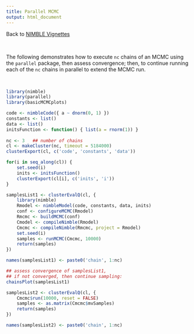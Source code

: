 ```yaml
---
title: Parallel MCMC
output: html_document
---
```


<!---
http://danielturek.github.io/public/parallelMCMC/parallelMCMC
-->

Back to [NIMBLE Vignettes](https://danielturek.github.io/public/nimble_vignettes.html)

\    

The following demonstrates how to execute `nc` chains of an MCMC using
the `parallel` package, then assess convergence; then, to continue
running each of the `nc` chains in parallel to extend the MCMC run.

\   


```r
library(nimble)
library(parallel)
library(basicMCMCplots)

code <- nimbleCode({ a ~ dnorm(0, 1) })
constants <- list()
data <- list()
initsFunction <- function() { list(a = rnorm(1)) }
    
nc <- 3   ## number of chains
cl <- makeCluster(nc, timeout = 5184000)
clusterExport(cl, c('code', 'constants', 'data'))

for(i in seq_along(cl)) {
    set.seed(i)
    inits <- initsFunction()
    clusterExport(cl[i], c('inits', 'i'))
}

samplesList1 <- clusterEvalQ(cl, {
    library(nimble)
    Rmodel <- nimbleModel(code, constants, data, inits)
    conf <- configureMCMC(Rmodel)
    Rmcmc <- buildMCMC(conf)
    Cmodel <- compileNimble(Rmodel)
    Cmcmc <- compileNimble(Rmcmc, project = Rmodel)
    set.seed(i)
    samples <- runMCMC(Cmcmc, 10000)
    return(samples)
})

names(samplesList1) <- paste0('chain', 1:nc)

## assess convergence of samplesList1,
## if not converged, then continue sampling:
chainsPlot(samplesList1)

samplesList2 <- clusterEvalQ(cl, {
    Cmcmc$run(10000, reset = FALSE)
    samples <- as.matrix(Cmcmc$mvSamples)
    return(samples)
})

names(samplesList2) <- paste0('chain', 1:nc)
```


\  

\  

\  

\  

\  

\  

\  

\  

\  

\  

\  

\  

\  

\  

